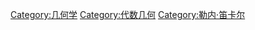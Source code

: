 {{catmain}}
{{Commons category|Analytic geometry}}

[[Category:几何学|Category:几何学]]
[[Category:代数几何|Category:代数几何]]
[[Category:勒内·笛卡尔|Category:勒内·笛卡尔]]